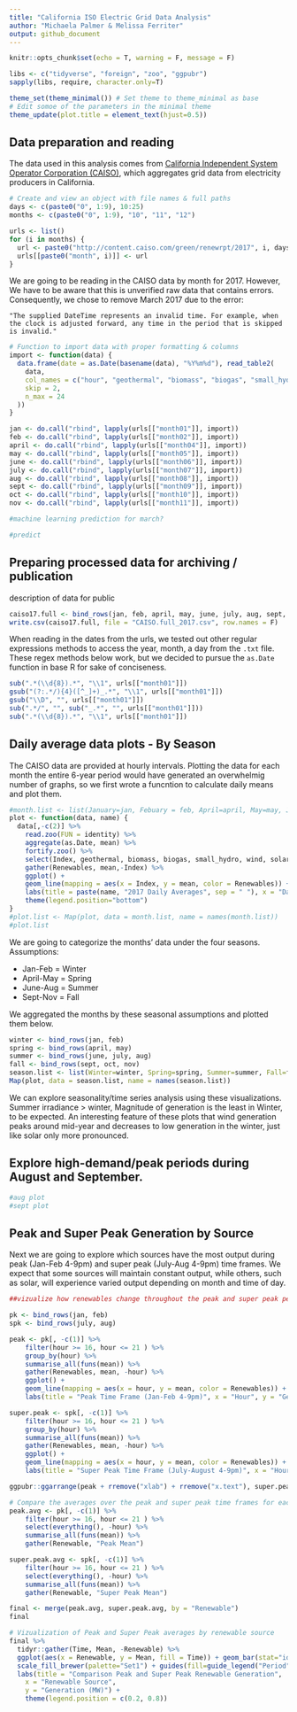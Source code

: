 ```yaml
---
title: "California ISO Electric Grid Data Analysis"
author: "Michaela Palmer & Melissa Ferriter"
output: github_document
---
```


```r
knitr::opts_chunk$set(echo = T, warning = F, message = F)
```

```r
libs <- c("tidyverse", "foreign", "zoo", "ggpubr")
sapply(libs, require, character.only=T)
```

```r
theme_set(theme_minimal()) # Set theme to theme_minimal as base
# Edit somoe of the parameters in the minimal theme
theme_update(plot.title = element_text(hjust=0.5))
```

## Data preparation and reading

The data used in this analysis comes from [California Independent System Operator Corporation (CAISO)](http://www.caiso.com/green/renewableswatch.html), which aggregates grid data from electricity producers in California.

```r
# Create and view an object with file names & full paths
days <- c(paste0("0", 1:9), 10:25)
months <- c(paste0("0", 1:9), "10", "11", "12")

urls <- list()
for (i in months) {
  url <- paste0("http://content.caiso.com/green/renewrpt/2017", i, days,"_DailyRenewablesWatch.txt")
  urls[[paste0("month", i)]] <- url
}
```

We are going to be reading in the CAISO data by month for 2017. However, We have to be aware that this is unverified raw data that contains errors. 
Consequently, we chose to remove March 2017 due to the error: 

`"The supplied DateTime represents an invalid time. For example, when the clock is adjusted forward, any time in the period that is skipped is invalid."`

```r
# Function to import data with proper formatting & columns 
import <- function(data) {
  data.frame(date = as.Date(basename(data), "%Y%m%d"), read_table2( 
    data,
    col_names = c("hour", "geothermal", "biomass", "biogas", "small_hydro", "wind", "solar_pv", "solar_thermal" ),
    skip = 2,
    n_max = 24
  )) 
}

jan <- do.call("rbind", lapply(urls[["month01"]], import))
feb <- do.call("rbind", lapply(urls[["month02"]], import)) 
april <- do.call("rbind", lapply(urls[["month04"]], import)) 
may <- do.call("rbind", lapply(urls[["month05"]], import)) 
june <- do.call("rbind", lapply(urls[["month06"]], import))
july <- do.call("rbind", lapply(urls[["month07"]], import))
aug <- do.call("rbind", lapply(urls[["month08"]], import))
sept <- do.call("rbind", lapply(urls[["month09"]], import))
oct <- do.call("rbind", lapply(urls[["month10"]], import))
nov <- do.call("rbind", lapply(urls[["month11"]], import))
```



```r
#machine learning prediction for march?

#predict 
```






## Preparing processed data for archiving / publication
description of data for public



```r
caiso17.full <- bind_rows(jan, feb, april, may, june, july, aug, sept, oct, nov)
write.csv(caiso17.full, file = "CAISO.full_2017.csv", row.names = F)
```

When reading in the dates from the urls, we tested out other regular expressions methods to access the year, month, a day from the `.txt` file. 
These regex methods below work, but we decided to pursue the `as.Date` function in base R for sake of conciseness. 

```r
sub(".*(\\d{8}).*", "\\1", urls[["month01"]])
gsub("(?:.*/){4}([^_]+)_.*", "\\1", urls[["month01"]])
gsub("\\D", "", urls[["month01"]])
sub(".*/", "", sub("_.*", "", urls[["month01"]]))
sub(".*(\\d{8}).*", "\\1", urls[["month01"]])
```

## Daily average data plots - By Season

The CAISO data are provided at hourly intervals. Plotting the data for each month the entire 6-year period would have generated an overwhelmig number of graphs, so we first wrote a funcntion to calculate daily means and plot them.

```r
#month.list <- list(January=jan, Febuary = feb, April=april, May=may, June=june, July=july, August=august, October=oct, November=nov)
plot <- function(data, name) {
  data[,-c(2)] %>%
    read.zoo(FUN = identity) %>%
    aggregate(as.Date, mean) %>%
    fortify.zoo() %>%
    select(Index, geothermal, biomass, biogas, small_hydro, wind, solar_pv, solar_thermal) %>%
    gather(Renewables, mean,-Index) %>%
    ggplot() +
    geom_line(mapping = aes(x = Index, y = mean, color = Renewables)) + 
    labs(title = paste(name, "2017 Daily Averages", sep = " "), x = "Date", y = "Generation (MW)") +
    theme(legend.position="bottom") 
}
#plot.list <- Map(plot, data = month.list, name = names(month.list))
#plot.list
```

We are going to categorize the months' data under the four seasons. 
Assumptions:

  - Jan-Feb = Winter
  - April-May = Spring 
  - June-Aug = Summer
  - Sept-Nov = Fall 

We aggregated the months by these seasonal assumptions and plotted them below. 

```r
winter <- bind_rows(jan, feb)
spring <- bind_rows(april, may)
summer <- bind_rows(june, july, aug)
fall <- bind_rows(sept, oct, nov)
season.list <- list(Winter=winter, Spring=spring, Summer=summer, Fall=fall)
Map(plot, data = season.list, name = names(season.list))
```

We can explore seasonality/time series analysis using these visualizations. 
Summer irradiance > winter,
Magnitude of generation is the least in Winter, to be expected. An interesting feature of these plots that wind generation peaks around mid-year and decreases to low generation in the winter, just like solar only more pronounced. 


## Explore high-demand/peak periods during August and September.

```r
#aug plot
#sept plot

```

## Peak and Super Peak Generation by Source 

Next we are going to explore which sources have the most output during peak (Jan-Feb 4-9pm) and super peak (July-Aug 4-9pm) time frames.  We expect that some sources will maintain constant output, while others, such as solar, will experience varied output depending on month and time of day. 

```r
##vizualize how renewables change throughout the peak and super peak periods

pk <- bind_rows(jan, feb)
spk <- bind_rows(july, aug)

peak <- pk[, -c(1)] %>%
    filter(hour >= 16, hour <= 21 ) %>%
    group_by(hour) %>%
    summarise_all(funs(mean)) %>%
    gather(Renewables, mean, -hour) %>%
    ggplot() +
    geom_line(mapping = aes(x = hour, y = mean, color = Renewables)) + 
    labs(title = "Peak Time Frame (Jan-Feb 4-9pm)", x = "Hour", y = "Generation (MW)") 

super.peak <- spk[, -c(1)] %>%
    filter(hour >= 16, hour <= 21 ) %>%
    group_by(hour) %>%
    summarise_all(funs(mean)) %>%
    gather(Renewables, mean, -hour) %>%
    ggplot() +
    geom_line(mapping = aes(x = hour, y = mean, color = Renewables)) + 
    labs(title = "Super Peak Time Frame (July-August 4-9pm)", x = "Hour", y = "Generation (MW)") 

ggpubr::ggarrange(peak + rremove("xlab") + rremove("x.text"), super.peak, nrow = 2, common.legend = T, legend = "bottom")
```

```r
# Compare the averages over the peak and super peak time frames for each renewable
peak.avg <- pk[, -c(1)] %>%
    filter(hour >= 16, hour <= 21 ) %>%
    select(everything(), -hour) %>%
    summarise_all(funs(mean)) %>%
    gather(Renewable, "Peak Mean")

super.peak.avg <- spk[, -c(1)] %>%
    filter(hour >= 16, hour <= 21 ) %>%
    select(everything(), -hour) %>%
    summarise_all(funs(mean)) %>%
    gather(Renewable, "Super Peak Mean")

final <- merge(peak.avg, super.peak.avg, by = "Renewable")
final
```

```r
# Vizualization of Peak and Super Peak averages by renewable source
final %>%
  tidyr::gather(Time, Mean, -Renewable) %>%
  ggplot(aes(x = Renewable, y = Mean, fill = Time)) + geom_bar(stat="identity", position = "dodge", width = 0.6) +
  scale_fill_brewer(palette="Set1") + guides(fill=guide_legend("Period")) + 
  labs(title = "Comparison Peak and Super Peak Renewable Generation",
    x = "Renewable Source", 
    y = "Generation (MW)") + 
    theme(legend.position = c(0.2, 0.8))
```




